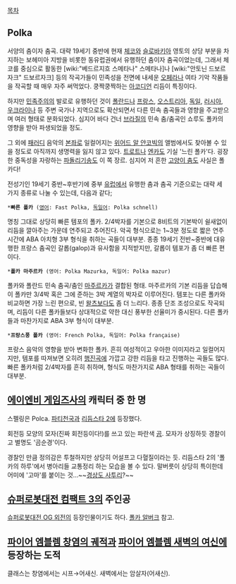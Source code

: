[[목차]]

== Polka ==
서양의 춤이자 춤곡. 대략 19세기 중반에 현재 [[체코]]와 [[슬로바키아]] 영토의 상당 부분을 차지하는 보헤미아 지방을 비롯한 동유럽권에서 유행하던 춤이자 춤곡이었는데, 그래서 체코를 중심으로 활동한 [wiki:"베드르지흐 스메타나" 스메타나]나 [wiki:"안토닌 드보르자크" 드보르자크] 등의 작곡가들이 민족성을 전면에 내세운 [[오페라]]나 여타 기악 작품들을 작곡할 때 매우 자주 써먹었다. 쿵짝쿵짝하는 [[아코디언]] 리듬이 특징이다.

하지만 [[민족주의]]의 발로로 유행하던 것이 [[폴란드]]나 [[프랑스]], [[오스트리아]], [[독일]], [[러시아]], [[우크라이나]] 등 주변 국가나 지역으로도 확산되면서 다른 민속 춤곡들과 영향을 주고받으며 여러 형태로 분화되었다. 심지어 바다 건너 [[브라질]]의 민속 춤/춤곡인 쇼루도 폴카의 영향을 받아 파생되었을 정도.

그 외에 [[패러디]] 음악의 [[본좌]]로 일컬어지는 [[위어드 알 얀코빅]]의 앨범에서도 찾아볼 수 있을 정도로 아직까지 생명력을 잃지 않고 있다. [[트로트]]나 [[엔카]]도 기실 '느린 폴카'다. 굉장한 중독성을 자랑하는 [[파돌리기송]]도 이 쪽 장르. 심지어 저 흔한 [[고양이 춤]]도 사실은 폴카다!

전성기인 19세기 중반~후반기에 중부 [[유럽]]에서 유행한 춤과 춤곡 기준으로는 대략 세 가지 종류로 나눌 수 있는데, 다음과 같다;

 *'''빠른 폴카''' ([[영어]]: Fast Polka, [[독일어]]: Polka schnell)
명칭 그대로 상당히 빠른 템포의 폴카. 2/4박자를 기본으로 8비트의 기본박이 쉴새없이 리듬을 깔아주는 가운데 연주되고 추어진다. 악곡 형식으로는 1~3분 정도로 짧은 연주 시간에 ABA 아치형 3부 형식을 취하는 곡들이 대부분. 종종 19세기 전반~중반에 대유행한 프랑스 춤곡인 갈롭(galop)과 유사함을 지적받지만, 갈롭이 템포가 좀 더 빠른 편이다.

 *'''폴카 마주르카''' (영어: Polka Mazurka, 독일어: Polka mazur)
폴카와 폴란드 민속 춤곡/춤인 [[마주르카]]가 결합된 형태. 마주르카의 기본 리듬을 답습해 이 폴카만 3/4박 혹은 그에 준하는 3박 계열의 박자로 이루어진다. 템포는 다른 폴카와 비교하면 가장 느린 편으로, 빈 [[왈츠]]보다도 좀 더 느리다. 종종 단조 조성으로도 작곡되며, 리듬이 다른 폴카들보다 상대적으로 약한 대신 풍부한 선율미가 중시된다. 다른 폴카들과 마찬가지로 ABA 3부 형식이 대부분.
 
 *'''프랑스풍 폴카''' (영어: French Polka, 독일어: Polka française)
프랑스 음악의 영향을 받아 변화한 폴카. 흔히 여성적이고 우아한 이미지라고 일컬어지지만, 템포를 따져보면 오히려 [[행진곡]]에 가깝고 강한 리듬을 타고 진행하는 곡들도 많다. 빠른 폴카처럼 2/4박자를 흔히 취하며, 형식도 마찬가지로 ABA 형태를 취하는 곡들이 대부분.

== [[에이엔비 게임즈]]사의 캐릭터 중 한 명 ==
스펠링은 Polca. [[파티천국]]과 [[리듬스타 2]]에 등장했다.

회전등 모양의 모자(진짜 회전등이다!)를 쓰고 있는 파란색 [[곰]]. 모자가 상징하듯 경찰이고 별명도 '곰순경'이다.

경찰인 만큼 정의감은 투철하지만 상당히 어설프고 다혈질이라는 듯. 리듬스타 2의 '폴카의 하루'에서 병아리들 교통정리 하는 모습을 볼 수 있다.
말버릇이 상당히 특이한데 어미에 '고마'를 붙이는 것...~~[[경상도 사투리]]?~~

== [[슈퍼로봇대전 컴팩트 3]]의 주인공 ==
[[슈퍼로봇대전 OG 외전]]의 등장인물이기도 하다. [[폴카 알버크]] 참고.

== [[파이어 엠블렘 창염의 궤적]]과 [[파이어 엠블렘 새벽의 여신]]에 등장하는 도적 ==
클래스는 창염에서는 시프→어새신. 새벽에서는 암살자(어새신).
